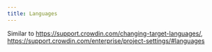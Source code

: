```yaml
---
title: Languages
---
```


Similar to https://support.crowdin.com/changing-target-languages/, https://support.crowdin.com/enterprise/project-settings/#languages

